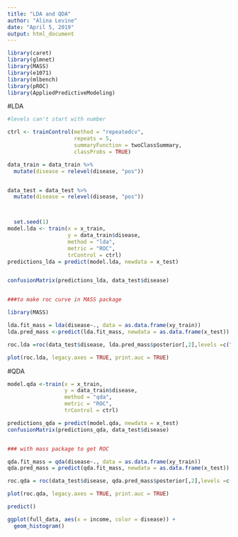 ```yaml
---
title: "LDA and QDA"
author: "Alina Levine"
date: "April 5, 2019"
output: html_document
---
```




```r
library(caret)
library(glmnet)
library(MASS)
library(e1071)
library(mlbench)
library(pROC)
library(AppliedPredictiveModeling)


```


#LDA

```r

#levels can't start with number

ctrl <- trainControl(method = "repeatedcv",
                     repeats = 5,
                     summaryFunction = twoClassSummary,
                     classProbs = TRUE)

data_train = data_train %>%
  mutate(disease = relevel(disease, "pos"))


data_test = data_test %>%
  mutate(disease = relevel(disease, "pos"))



  set.seed(1)
model.lda <- train(x = x_train,
                   y = data_train$disease,
                   method = "lda",
                   metric = "ROC",
                   trControl = ctrl)
predictions_lda = predict(model.lda, newdata = x_test)


confusionMatrix(predictions_lda, data_test$disease)


###to make roc curve in MASS package

library(MASS)

lda.fit_mass = lda(disease~., data = as.data.frame(xy_train))
lda.pred_mass <-predict(lda.fit_mass, newdata = as.data.frame(x_test))

roc.lda =roc(data_test$disease, lda.pred_mass$posterior[,2],levels =c("neg", "pos"))

plot(roc.lda, legacy.axes = TRUE, print.auc = TRUE)

```


#QDA

```r

model.qda <-train(x = x_train,
                  y = data_train$disease,
                  method = "qda",
                  metric = "ROC",
                  trControl = ctrl)

predictions_qda = predict(model.qda, newdata = x_test)
confusionMatrix(predictions_qda, data_test$disease)


### with mass package to get ROC

qda.fit_mass = qda(disease~., data = as.data.frame(xy_train))
qda.pred_mass = predict(qda.fit_mass, newdata = as.data.frame(x_test))

roc.qda = roc(data_test$disease, qda.pred_mass$posterior[,2],levels =c("neg", "pos"))

plot(roc.qda, legacy.axes = TRUE, print.auc = TRUE)


```



```r
predict()

ggplot(full_data, aes(x = income, color = disease)) +
  geom_histogram()

```

